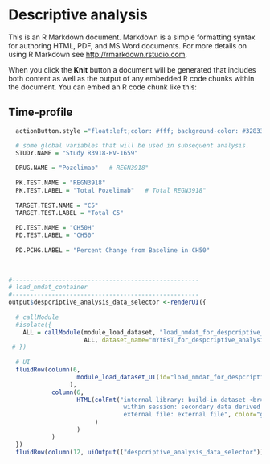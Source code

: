  

# Descriptive analysis  <a name="descriptive_analysis"></a>

This is an R Markdown document. Markdown is a simple formatting syntax for authoring HTML, PDF, and MS Word documents. For more details on using R Markdown see <http://rmarkdown.rstudio.com>.

When you click the **Knit** button a document will be generated that includes both content as well as the output of any embedded R code chunks within the document. You can embed an R code chunk like this:

## Time-profile 

```r

  actionButton.style ="float:left;color: #fff; background-color: #328332; border-color: #328332"

  # some global variables that will be used in subsequent analysis.
  STUDY.NAME = "Study R3918-HV-1659"
  
  DRUG.NAME = "Pozelimab"   # REGN3918"
  
  PK.TEST.NAME = "REGN3918"
  PK.TEST.LABEL = "Total Pozelimab"   # Total REGN3918"
  
  TARGET.TEST.NAME = "C5"
  TARGET.TEST.LABEL = "Total C5"
  
  PD.TEST.NAME = "CH50H"
  PD.TEST.LABEL = "CH50"
  
  PD.PCHG.LABEL = "Percent Change from Baseline in CH50"
 
  


```

  
 
  
```r
#----------------------------------------------------
# load_nmdat_container
#----------------------------------------------------
output$despcriptive_analysis_data_selector <-renderUI({
   
  # callModule 
  #isolate({ 
    ALL = callModule(module_load_dataset, "load_nmdat_for_despcriptive_analysis", 
                     ALL, dataset_name="mYtEsT_for_despcriptive_analysis")
 # })
  
  # UI  
  fluidRow(column(6, 
                   module_load_dataset_UI(id="load_nmdat_for_despcriptive_analysis", label=NULL)
                 ), 
            column(6, 
                   HTML(colFmt("internal library: build-in dataset <br>
                                within session: secondary data derived from the original <br> 
                                external file: external file", color="gray")
                        )
                   )
            )  
  })
  fluidRow(column(12, uiOutput(("despcriptive_analysis_data_selector"))))
```